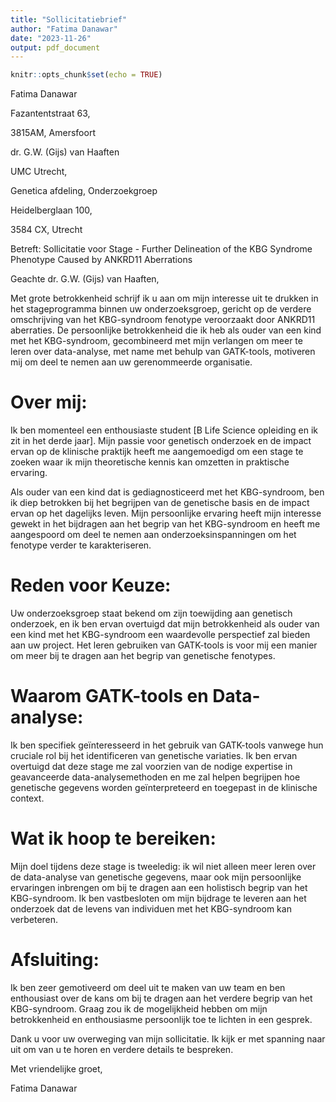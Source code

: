 ```yaml
---
title: "Sollicitatiebrief"
author: "Fatima Danawar"
date: "2023-11-26"
output: pdf_document
---
```


```r
knitr::opts_chunk$set(echo = TRUE)
```

Fatima Danawar

Fazantentstraat 63,

3815AM, Amersfoort



dr. G.W. (Gijs) van Haaften

UMC Utrecht, 

Genetica afdeling, Onderzoekgroep

Heidelberglaan 100, 

3584 CX, Utrecht


Betreft: Sollicitatie voor Stage - Further Delineation of the KBG Syndrome Phenotype Caused by ANKRD11 Aberrations


Geachte dr. G.W. (Gijs) van Haaften,

Met grote betrokkenheid schrijf ik u aan om mijn interesse uit te drukken in het stageprogramma binnen uw onderzoeksgroep, gericht op de verdere omschrijving van het KBG-syndroom fenotype veroorzaakt door ANKRD11 aberraties. De persoonlijke betrokkenheid die ik heb als ouder van een kind met het KBG-syndroom, gecombineerd met mijn verlangen om meer te leren over data-analyse, met name met behulp van GATK-tools, motiveren mij om deel te nemen aan uw gerenommeerde organisatie.

# Over mij:
Ik ben momenteel een enthousiaste student [B Life Science opleiding en ik zit in het derde jaar]. Mijn passie voor genetisch onderzoek en de impact ervan op de klinische praktijk heeft me aangemoedigd om een stage te zoeken waar ik mijn theoretische kennis kan omzetten in praktische ervaring.

Als ouder van een kind dat is gediagnosticeerd met het KBG-syndroom, ben ik diep betrokken bij het begrijpen van de genetische basis en de impact ervan op het dagelijks leven. Mijn persoonlijke ervaring heeft mijn interesse gewekt in het bijdragen aan het begrip van het KBG-syndroom en heeft me aangespoord om deel te nemen aan onderzoeksinspanningen om het fenotype verder te karakteriseren.



# Reden voor Keuze:

Uw onderzoeksgroep staat bekend om zijn toewijding aan genetisch onderzoek, en ik ben ervan overtuigd dat mijn betrokkenheid als ouder van een kind met het KBG-syndroom een waardevolle perspectief zal bieden aan uw project. Het leren gebruiken van GATK-tools is voor mij een manier om meer bij te dragen aan het begrip van genetische fenotypes.

# Waarom GATK-tools en Data-analyse:

Ik ben specifiek geïnteresseerd in het gebruik van GATK-tools vanwege hun cruciale rol bij het identificeren van genetische variaties. Ik ben ervan overtuigd dat deze stage me zal voorzien van de nodige expertise in geavanceerde data-analysemethoden en me zal helpen begrijpen hoe genetische gegevens worden geïnterpreteerd en toegepast in de klinische context.

# Wat ik hoop te bereiken:

Mijn doel tijdens deze stage is tweeledig: ik wil niet alleen meer leren over de data-analyse van genetische gegevens, maar ook mijn persoonlijke ervaringen inbrengen om bij te dragen aan een holistisch begrip van het KBG-syndroom. Ik ben vastbesloten om mijn bijdrage te leveren aan het onderzoek dat de levens van individuen met het KBG-syndroom kan verbeteren.

# Afsluiting:

Ik ben zeer gemotiveerd om deel uit te maken van uw team en ben enthousiast over de kans om bij te dragen aan het verdere begrip van het KBG-syndroom. Graag zou ik de mogelijkheid hebben om mijn betrokkenheid en enthousiasme persoonlijk toe te lichten in een gesprek.

Dank u voor uw overweging van mijn sollicitatie. Ik kijk er met spanning naar uit om van u te horen en verdere details te bespreken.

Met vriendelijke groet,

Fatima Danawar
